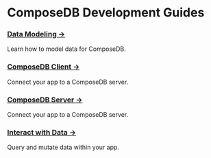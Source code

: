 # ComposeDB Development Guides

### [Data Modeling →](./data-modeling/data-modeling.mdx)
Learn how to model data for ComposeDB.

### [ComposeDB Client →](./composedb-client/composedb-client.mdx)
Connect your app to a ComposeDB server.

### [ComposeDB Server →](./composedb-server/composedb-server.mdx)
Connect your app to a ComposeDB server.

### [Interact with Data →](./data-interactions/data-interactions.mdx)
Query and mutate data within your app.
